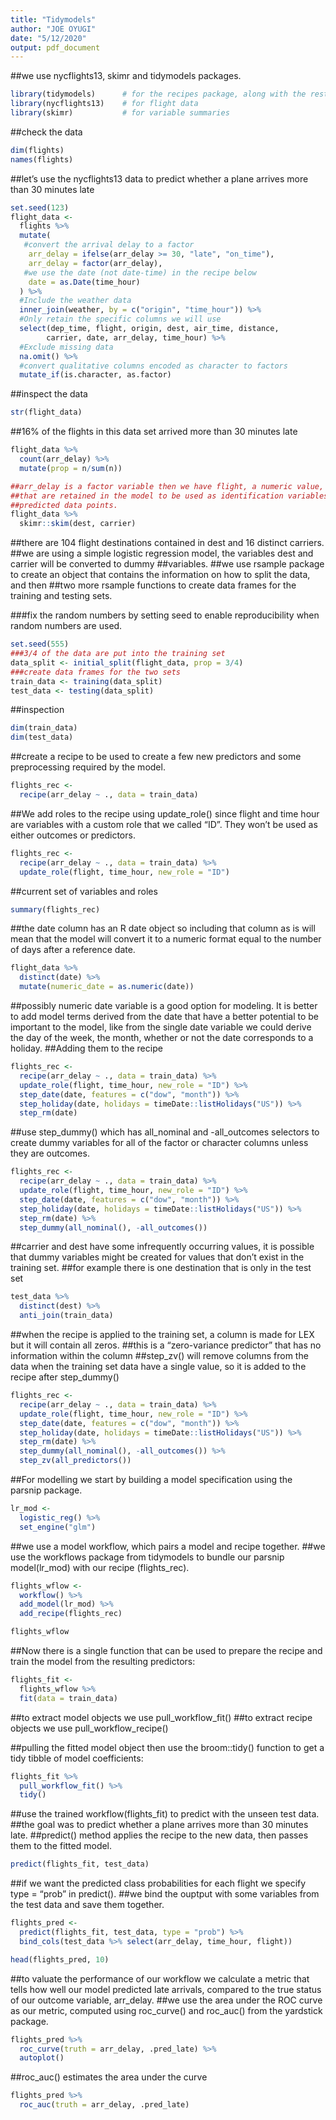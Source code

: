 ```yaml
---
title: "Tidymodels"
author: "JOE OYUGI"
date: "5/12/2020"
output: pdf_document
---
```


##we use nycflights13, skimr and tidymodels packages.
```r
library(tidymodels)      # for the recipes package, along with the rest of tidymodels Helper packages
library(nycflights13)    # for flight data
library(skimr)           # for variable summaries
```
##check the data
```r
dim(flights)
names(flights)
```
##let's use the nycflights13 data to predict whether a plane arrives more than 30 minutes late
```r
set.seed(123)
flight_data <- 
  flights %>% 
  mutate(
   #convert the arrival delay to a factor
    arr_delay = ifelse(arr_delay >= 30, "late", "on_time"),
    arr_delay = factor(arr_delay),
   #we use the date (not date-time) in the recipe below
    date = as.Date(time_hour)
  ) %>% 
  #Include the weather data
  inner_join(weather, by = c("origin", "time_hour")) %>% 
  #Only retain the specific columns we will use
  select(dep_time, flight, origin, dest, air_time, distance,
        carrier, date, arr_delay, time_hour) %>% 
  #Exclude missing data
  na.omit() %>% 
  #convert qualitative columns encoded as character to factors
  mutate_if(is.character, as.factor)
```
##inspect the data
```r
str(flight_data)
```
##16% of the flights in this data set arrived more than 30 minutes late
```r
flight_data %>% 
  count(arr_delay) %>% 
  mutate(prop = n/sum(n))
```

```r
##arr_delay is a factor variable then we have flight, a numeric value, and time_hour, a date-time value 
##that are retained in the model to be used as identification variables which can be used to troubleshoot poorly
##predicted data points.
flight_data %>% 
  skimr::skim(dest, carrier)
```
##there are 104 flight destinations contained in dest and 16 distinct carriers.
##we are using a simple logistic regression model, the variables dest and carrier will be converted to dummy
##variables.
##we use rsample package to create an object that contains the information on how to split the data, and then 
##two more rsample functions to create data frames for the training and testing sets.

###fix the random numbers by setting seed to enable reproducibility when random numbers are used.
```r
set.seed(555)
###3/4 of the data are put into the training set
data_split <- initial_split(flight_data, prop = 3/4)
###create data frames for the two sets
train_data <- training(data_split)
test_data <- testing(data_split)
```

##inspection
```r
dim(train_data)
dim(test_data)
```

##create a recipe to be used to create a few new predictors and some preprocessing required by the model.
```r
flights_rec <- 
  recipe(arr_delay ~ ., data = train_data)
```

##We add roles to the recipe using update_role() since flight and time hour are variables with a custom role that we called "ID". They won't be used as either outcomes or predictors.
```r
flights_rec <- 
  recipe(arr_delay ~ ., data = train_data) %>% 
  update_role(flight, time_hour, new_role = "ID")
```

##current set of variables and roles
```r
summary(flights_rec)
```

##the date column has an R date object so including that column as is will mean that the model will convert it to a numeric format equal to the number of days after a reference date.
```r
flight_data %>% 
  distinct(date) %>% 
  mutate(numeric_date = as.numeric(date))
```

##possibly numeric date variable is a good option for modeling. It is better to add model terms derived from the date that have a better potential to be important to the model, like from the single date variable we could derive the day of the week, the month, whether or not the date corresponds to a holiday. 
##Adding them to the recipe
```r
flights_rec <- 
  recipe(arr_delay ~ ., data = train_data) %>% 
  update_role(flight, time_hour, new_role = "ID") %>% 
  step_date(date, features = c("dow", "month")) %>% 
  step_holiday(date, holidays = timeDate::listHolidays("US")) %>% 
  step_rm(date)
```

##use step_dummy() which has all_nominal and -all_outcomes selectors to create dummy variables for all of the factor or character columns unless they are outcomes.
```r
flights_rec <- 
  recipe(arr_delay ~ ., data = train_data) %>% 
  update_role(flight, time_hour, new_role = "ID") %>% 
  step_date(date, features = c("dow", "month")) %>% 
  step_holiday(date, holidays = timeDate::listHolidays("US")) %>% 
  step_rm(date) %>% 
  step_dummy(all_nominal(), -all_outcomes())
```
##carrier and dest have some infrequently occurring values, it is possible that dummy variables might be created for values that don't exist in the training set.
##for example there is one destination that is only in the test set
```r
test_data %>% 
  distinct(dest) %>% 
  anti_join(train_data)
```

##when the recipe is applied to the training set, a column is made for LEX but it will contain all zeros.
##this is a "zero-variance predictor" that has no information within the column
##step_zv() will remove columns from the data when the training set data have a single value, so it is added to the recipe after step_dummy()
```r
flights_rec <- 
  recipe(arr_delay ~ ., data = train_data) %>% 
  update_role(flight, time_hour, new_role = "ID") %>% 
  step_date(date, features = c("dow", "month")) %>% 
  step_holiday(date, holidays = timeDate::listHolidays("US")) %>% 
  step_rm(date) %>% 
  step_dummy(all_nominal(), -all_outcomes()) %>% 
  step_zv(all_predictors())
```

##For modelling we start by building a model specification using the parsnip package.
```r
lr_mod <- 
  logistic_reg() %>% 
  set_engine("glm")
```

##we use a model workflow, which pairs a model and recipe together.
##we use the workflows package from tidymodels to bundle our parsnip model(lr_mod) with our recipe (flights_rec).
```r
flights_wflow <- 
  workflow() %>% 
  add_model(lr_mod) %>% 
  add_recipe(flights_rec)
```
```r
flights_wflow
```

##Now there is a single function that can be used to prepare the recipe and train the model from the resulting predictors:
```r
flights_fit <- 
  flights_wflow %>% 
  fit(data = train_data)
```
##to extract model objects we use pull_workflow_fit()
##to extract recipe objects we use pull_workflow_recipe()

##pulling the fitted model object then use the broom::tidy() function to get a tidy tibble of model coefficients:
```r
flights_fit %>% 
  pull_workflow_fit() %>% 
  tidy()
```

##use the trained workflow(flights_fit) to predict with the unseen test data.
##the goal was to predict whether a plane arrives more than 30 minutes late.
##predict() method applies the recipe to the new data, then passes them to the fitted model.
```r
predict(flights_fit, test_data)
```

##if we want the predicted class probabilities for each flight we specify type = "prob" in predict().
##we bind the ouptput with some variables from the test data and save them together.
```r
flights_pred <- 
  predict(flights_fit, test_data, type = "prob") %>% 
  bind_cols(test_data %>% select(arr_delay, time_hour, flight))
```

```r
head(flights_pred, 10)
```

##to valuate the performance of our workflow we calculate a metric that tells how well our model predicted late arrivals, compared to the true status of our outcome variable, arr_delay.
##we use the area under the ROC curve as our metric, computed using roc_curve() and roc_auc() from the yardstick package.
```r
flights_pred %>% 
  roc_curve(truth = arr_delay, .pred_late) %>% 
  autoplot()
```

##roc_auc() estimates the area under the curve
```r
flights_pred %>% 
  roc_auc(truth = arr_delay, .pred_late)
```
